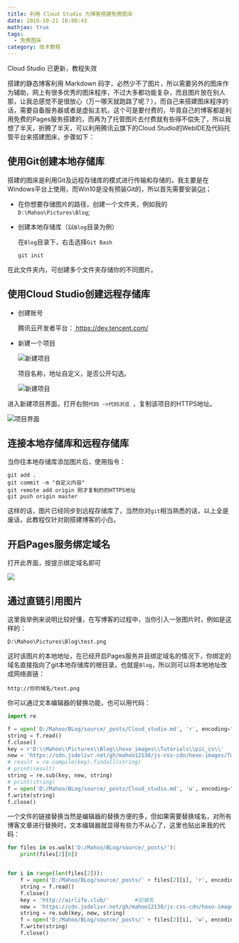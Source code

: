 ```yaml
---
title: 利用 Cloud Studio 为博客搭建免费图床
date: 2019-10-21 16:00:43
mathjax: true
tags:
  - 免费图床
category: 技术教程
---
```


Cloud Studio 已更新，教程失效

搭建的静态博客利用 Markdown 码字，必然少不了图片，所以需要另外的图床作为辅助，网上有很多优秀的图床程序，不过大多都功能复杂，而且图片放在别人那，让我总感觉不是很放心（万一哪天就跑路了呢？），而自己来搭建图床程序的话，需要自备服务器或者是虚拟主机，这个可是要付费的，毕竟自己的博客都是利用免费的Pages服务搭建的，而再为了托管图片去付费就有些得不偿失了，所以我想了半天，折腾了半天，可以利用腾讯云旗下的Cloud Studio的WebIDE及代码托管平台来搭建图床，步骤如下：

## 使用Git创建本地存储库

搭建的图床是利用Git及远程存储库的模式进行传输和存储的，我主要是在Windows平台上使用，而Win10是没有预装Git的，所以首先需要安装[Git](https://git-scm.com/)；

- 在你想要存储图片的路径，创建一个文件夹，例如我的 `D:\Mahoo\Pictures\Blog`;

- 创建本地存储库（以`Blog`目录为例）

  在`Blog`目录下，右击选择`Git Bash`

  ```shell
  git init
  ```

在此文件夹内，可创建多个文件夹存储你的不同图片。

## 使用Cloud Studio创建远程存储库

- 创建账号

  腾讯云开发者平台：[ https://dev.tencent.com/ ](https://dev.tencent.com/)

- 新建一个项目

  ![新建项目](https://cdn.jsdelivr.net/gh/mahoo12138/js-css-cdn/hexo-images/Tutorials/pic_cs/new.png)

  项目名称，地址自定义，是否公开勾选。

  ![新建项目](https://cdn.jsdelivr.net/gh/mahoo12138/js-css-cdn/hexo-images/Tutorials/pic_cs/new1.png)

进入新建项目界面，打开右侧`代码 ->代码浏览 `，复制该项目的HTTPS地址。

![项目界面](https://cdn.jsdelivr.net/gh/mahoo12138/js-css-cdn/hexo-images/Tutorials/pic_cs/new2.png)

## 连接本地存储库和远程存储库

当你往本地存储库添加图片后，使用指令：

```shell
git add .
git commit -m "自定义内容"
git remote add origin 刚才复制的的HTTPS地址
git push origin master
```

这样的话，图片已经同步到远程存储库了，当然你对`git`相当熟悉的话，以上全是废话，此教程仅针对刚搭建博客的小白。

## 开启Pages服务绑定域名

打开此界面，按提示绑定域名即可

![](https://cdn.jsdelivr.net/gh/mahoo12138/js-css-cdn/hexo-images/Tutorials/pic_cs/pages.png)

## 通过直链引用图片

这里我举例来说明比较好懂，在写博客的过程中，当你引入一张图片时，例如是这样的：

```shell
D:\Mahoo\Pictures\Blog\test.png
```

这时该图片的本地地址，在已经开启Pages服务并且绑定域名的情况下，你绑定的域名直接指向了git本地存储库的根目录，也就是`Blog`，所以则可以将本地地址改成网络直链：

```shell
http://你的域名/test.png
```

你可以通过文本编辑器的替换功能，也可以用代码：

```python
import re

f = open('D:/Mahoo/BLog/source/_posts/Cloud_studio.md', 'r', encoding="utf-8")
string = f.read()
f.close()
key = r'D:\\Mahoo\\Pictures\\Blog\\hexo_images\\Tutorials\\pic_cs\\'
new = 'https://cdn.jsdelivr.net/gh/mahoo12138/js-css-cdn/hexo-images/Tutorials/pic_cs/'
# result = re.compile(key).findall(string)
# print(result)
string = re.sub(key, new, string)
# print(string)
f = open('D:/Mahoo/BLog/source/_posts/Cloud_studio.md', 'w', encoding="utf-8")
f.write(string)
f.close()
```

一个文件的链接替换当然是编辑器的替换方便的多，但如果需要替换域名，对所有博客文章进行替换时，文本编辑器就显得有些力不从心了，这里也贴出来我的代码：

```python
for files in os.walk('D:/Mahoo/BLog/source/_posts/'):
    print(files[2][0])


for i in range(len(files[2])):
    f = open('D:/Mahoo/BLog/source/_posts/' + files[2][i], 'r', encoding="utf-8")
    string = f.read()
    f.close()
    key = 'http://airlife.club/'		#旧域名
    new = 'https://cdn.jsdelivr.net/gh/mahoo12138/js-css-cdn/hexo-images/'		#新域名
    string = re.sub(key, new, string)
    f = open('D:/Mahoo/BLog/source/_posts/' + files[2][i], 'w', encoding="utf-8")
    f.write(string)
    f.close()
```
